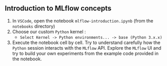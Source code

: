 :::{.callout-tip collapse="true" icon=false}
## Introduction to MLflow concepts

:::{.incremental}
1. In `VSCode`, open the notebook `mlflow-introduction.ipynb` (from the `notebooks` directory)
2. Choose our custom `Python` kernel : 
    + `Select Kernel -> Python environments... -> base (Python 3.x.x)`
3. Execute the notebook cell by cell. Try to understand carefully how the `Python` session interacts with the `MLflow` API. Explore the `MLflow` UI and try to build your own experiments from the example code provided in the notebook.
:::

:::
